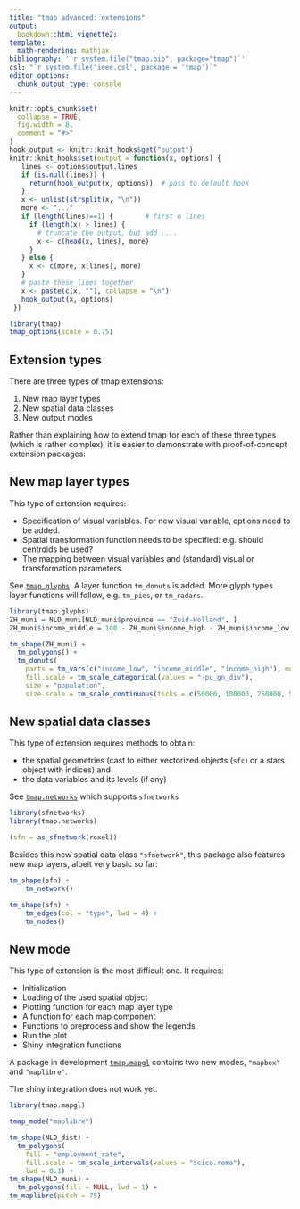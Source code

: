 ```yaml
---
title: "tmap advanced: extensions"
output: 
  bookdown::html_vignette2:
template:
  math-rendering: mathjax
bibliography: '`r system.file("tmap.bib", package="tmap")`'
csl: "`r system.file('ieee.csl', package = 'tmap')`"
editor_options: 
  chunk_output_type: console
---
```


```r
knitr::opts_chunk$set(
  collapse = TRUE,
  fig.width = 8,
  comment = "#>"
)
hook_output <- knitr::knit_hooks$get("output")
knitr::knit_hooks$set(output = function(x, options) {
   lines <- options$output.lines
   if (is.null(lines)) {
     return(hook_output(x, options))  # pass to default hook
   }
   x <- unlist(strsplit(x, "\n"))
   more <- "..."
   if (length(lines)==1) {        # first n lines
     if (length(x) > lines) {
       # truncate the output, but add ....
       x <- c(head(x, lines), more)
     }
   } else {
     x <- c(more, x[lines], more)
   }
   # paste these lines together
   x <- paste(c(x, ""), collapse = "\n")
   hook_output(x, options)
 })

```


```r
library(tmap)
tmap_options(scale = 0.75)
```


## Extension types

There are three types of tmap extensions:

1. New map layer types
2. New spatial data classes
3. New output modes

Rather than explaining how to extend tmap for each of these three types (which is rather complex), it is easier to demonstrate with proof-of-concept extension packages:

## New map layer types

This type of extension requires:

* Specification of visual variables. For new visual variable, options need to be added.
* Spatial transformation function needs to be specified: e.g. should centroids be used?
* The mapping between visual variables and (standard) visual or transformation parameters.

See [`tmap.glyphs`](https://github.com/r-tmap/tmap.glyphs). A layer function `tm_donuts` is added. More glyph types layer functions will follow, e.g. `tm_pies`, or `tm_radars`.

```r
library(tmap.glyphs)
ZH_muni = NLD_muni[NLD_muni$province == "Zuid-Holland", ]
ZH_muni$income_middle = 100 - ZH_muni$income_high - ZH_muni$income_low

tm_shape(ZH_muni) +
  tm_polygons() +
  tm_donuts(
    parts = tm_vars(c("income_low", "income_middle", "income_high"), multivariate = TRUE),
    fill.scale = tm_scale_categorical(values = "-pu_gn_div"),			  
    size = "population",
    size.scale = tm_scale_continuous(ticks = c(50000, 100000, 250000, 500000)))	
```

## New spatial data classes 

This type of extension requires methods to obtain:

* the spatial geometries (cast to either vectorized objects (`sfc`) or a stars object with indices) and 
* the data variables and its levels (if any)

See [`tmap.networks`](https://github.com/r-tmap/tmap.networks) which supports `sfnetworks`

```r
library(sfnetworks)
library(tmap.networks)

(sfn = as_sfnetwork(roxel))
```

Besides this new spatial data class `"sfnetwork"`, this package also features new map layers, albeit very basic so far:

```r
tm_shape(sfn) +
	tm_network()
```	

```r
tm_shape(sfn) +
	tm_edges(col = "type", lwd = 4) +
	tm_nodes()
```

## New mode

This type of extension is the most difficult one. It requires:

* Initialization
* Loading of the used spatial object
* Plotting function for each map layer type
* A function for each map component
* Functions to preprocess and show the legends
* Run the plot
* Shiny integration functions

A package in development [`tmap.mapgl`](https://github.com/r-tmap/tmap.mapgl) contains two new modes, `"mapbox"` and `"maplibre"`.

The shiny integration does not work yet.

```r
library(tmap.mapgl)
```


```r
tmap_mode("maplibre")

tm_shape(NLD_dist) +
  tm_polygons(
    fill = "employment_rate", 
    fill.scale = tm_scale_intervals(values = "scico.roma"),
    lwd = 0.1) +
tm_shape(NLD_muni) +
  tm_polygons(fill = NULL, lwd = 1) +
tm_maplibre(pitch = 75)
```


